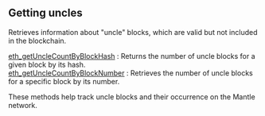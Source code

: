 
<Meta
  title="Mantle getting uncles info | dRPC"
/>

## Getting uncles

Retrieves information about "uncle" blocks, which are valid but not included in the blockchain.

[eth_getUncleCountByBlockHash](/mantle-api/gettinguncles/eth_getUncleCountByBlockHash) : Returns the number of uncle blocks for a given block by its hash. \
[eth_getUncleCountByBlockNumber](/mantle-api/gettinguncles/eth_getUncleCountByBlockNumber) : Retrieves the number of uncle blocks for a specific block by its number.

These methods help track uncle blocks and their occurrence on the Mantle network.

<Space h={16} />
<GetStarted />

